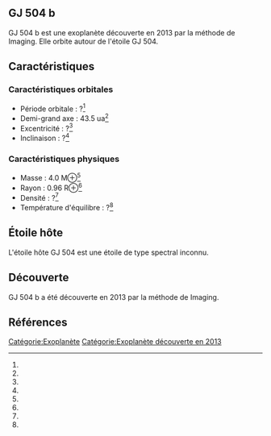 == GJ 504  b ==

{{Infobox Exoplanète
| nom = GJ 504  b
| image = 
| légende = 
| étoile = GJ 504
| constellation = 
| ascension_droite = 
| déclinaison = 
| distance = ?
| type_spectral = ?
| masse = 4.0 M⊕<ref></ref>
| rayon = 0.96 R⊕<ref></ref>
| densité = ?<ref></ref>
| gravité = ?<ref></ref>
| température = ?<ref></ref>
| période = ?<ref></ref>
| demi_grand_axe = 43.5 ua<ref></ref>
| excentricité = ?<ref></ref>
| inclinaison = ?<ref></ref>
| méthode_découverte = Imaging
| date_découverte = 2013
| statut = Confirmée
}}

GJ 504  b est une exoplanète découverte en 2013 par la méthode de Imaging. Elle orbite autour de l'étoile GJ 504.

== Caractéristiques ==

=== Caractéristiques orbitales ===
* Période orbitale : ?<ref></ref>
* Demi-grand axe : 43.5 ua<ref></ref>
* Excentricité : ?<ref></ref>
* Inclinaison : ?<ref></ref>

=== Caractéristiques physiques ===
* Masse : 4.0 M⊕<ref></ref>
* Rayon : 0.96 R⊕<ref></ref>
* Densité : ?<ref></ref>
* Température d'équilibre : ?<ref></ref>

== Étoile hôte ==

{{Infobox Étoile
| nom = GJ 504
| image = 
| légende = 
| constellation = 
| ascension_droite = 
| déclinaison = 
| distance = ?
| type_spectral = ?
| magnitude_absolue = 
| magnitude_apparente = 
| masse = ?<ref></ref>
| rayon = ?<ref></ref>
| température = ?<ref></ref>
| métallicité = ?<ref></ref>
| âge = ?<ref></ref>
}}

L'étoile hôte GJ 504 est une étoile de type spectral inconnu.

== Découverte ==

GJ 504  b a été découverte en 2013 par la méthode de Imaging.

== Références ==
<references />

[[Catégorie:Exoplanète]]
[[Catégorie:Exoplanète découverte en 2013]]
